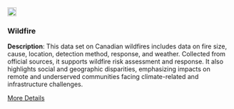 <div class="grid-item" data-featured="false" data-tags="r">
  <img src="/website_files/img/dataset.png" width="20px" height="20px">
  <h3>Wildfire</h3>
  <p>
<strong>Description</strong>: This data set on Canadian wildfires includes data on fire size, cause, location, detection method, response, and weather. Collected from official sources, it supports wildfire risk assessment and response. It also highlights social and geographic disparities, emphasizing impacts on remote and underserved communities facing climate-related and infrastructure challenges.
</p>
  <a href="https://diverse-data-hub.github.io/website_files/description_pages/wildfire.html" class="btn btn-outline-dark">More Details</a>
</div>
